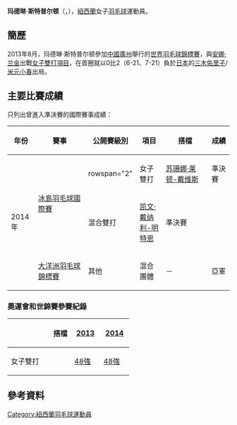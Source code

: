 {{noteTA|G1=Badminton}}
{{Infobox 羽球選手
| playername              = 玛德琳·斯特普尔顿<br/>{{lang|en|Madeleine Stapleton}}
| image                   = 
| size                    = 
| caption                 = 
| birth_name              = 
| date_of_birth           = {{birth_date_and_age|1993|3|25}}
| place_of_birth          = {{NZL}}[[汉密尔顿_(新西兰)|汉密尔顿]]<ref name="Commonwealth">{{cite web|title=XX Commonwealth Games Athlete Biography - Madeleine Stapleton|url=http://results.glasgow2014.com/athlete/lawn_bowls/1032868/madeleine_stapleton.html|accessdate=2014-07-31|archive-date=2014-08-10|archive-url=https://web.archive.org/web/20140810120715/http://results.glasgow2014.com/athlete/lawn_bowls/1032868/madeleine_stapleton.html|dead-url=no}}{{en}}</ref>
| height                  = {{height|m=1.68}}<ref name="Commonwealth"/>
| weight                  = {{weight|kg=61}}<ref name="Commonwealth"/>
| event                   = 女子雙打、混合雙打
| country                 = {{NZL}}
| years_active            = 
| handedness              = 
| coach                   = 
| highest_ranking         = 第98位（女雙-[[安娜·兰金|安娜·兰金]]）
| date_of_highest_ranking = 2013年7月18日 <ref name="ranking">[http://bwfcontent.tournamentsoftware.com/ranking/player.aspx?id=5345&player=109025 BWF World Ranking - Ranking of Madeleine STAPLETON (42364)]{{en}}</ref>
| current_ranking         = 第102位（女雙-[[安娜·兰金|安娜·兰金]]）<br/>第478位（混雙-[[James_Eunson|James Eunson]]）
| date_of_current_ranking = 2013年8月1日<ref>[http://bwfcontent.tournamentsoftware.com/ranking/category.aspx?id=5345&category=475 BWF World Ranking - BWF世界排名榜 (8/1/2013) - Women's doubles]{{en}}</ref><ref>[http://bwfcontent.tournamentsoftware.com/ranking/category.aspx?id=5345&category=476 BWF World Ranking - BWF世界排名榜 (8/1/2013) - Mixed doubles] {{Webarchive|url=https://archive.is/20130804083449/http://bwfcontent.tournamentsoftware.com/ranking/category.aspx?id=5345&category=476 |date=2013-08-04 }}{{en}}</ref>
| played                  = 7勝–11負（女單）<br/>11勝–24負（女雙）<br/>14勝–18負（混雙）
| titles                  = 
| bwf_profile             = 173413F8-7C4A-4E9E-B14E-2AF427C6F7B4
| bwf_id                  = 42364
| updated                 = 2013年8月6日
}}
{{MedalTableTop}}
{{MedalSport | 女子[[羽毛球|羽毛球]]}}
{{MedalCountry | {{NZL}}}}
{{MedalCompetition|[[大洋洲羽毛球錦標賽|大洋洲羽毛球錦標賽]]}}
{{MedalSilver| [[2014年大洋洲羽毛球錦標賽|2014年 巴拉瑞特]] | 混合團體 }}
{{MedalBottom}}
'''玛德琳·斯特普尔顿'''（{{lang|en|'''Madeleine Stapleton'''}}，{{bd|1993年|3月25日}}），[[紐西蘭|紐西蘭]]女子[[羽毛球|羽毛球]]運動員。

==簡歷==
2013年8月，玛德琳·斯特普尔顿參加[[中國|中國]][[廣州|廣州]]舉行的[[2013年世界羽毛球錦標賽|世界羽毛球錦標賽]]，與[[安娜·兰金|安娜·兰金]]出戰[[2013年世界羽毛球錦標賽女子雙打項目|女子雙打項目]]，在首圈就以0比2（6-21、7-21）負於[[日本|日本]]的[[三木佑里子|三木佑里子]]/[[米元小春|米元小春]]出局。

==主要比賽成績==
只列出曾進入準決賽的國際賽事成績：
{| class=wikitable style="text-align:center; font-size:small;" 
!width="50"|年份
!width="180"|賽事
!width="80"|公開賽級別
!width="60"|項目
!width="150"|搭檔
!width="50"|成績
|-
!rowspan="3"|2014年
|rowspan="2"|[[2014年冰島羽毛球國際賽|冰島羽毛球國際賽]]
|rowspan="2" {{BWFIS}}
|女子雙打
|[[苏珊娜·莱顿-戴维斯|苏珊娜·莱顿-戴维斯]]
|bgcolor="#b8860b"|準決賽
|-
|混合雙打
|[[凯文·戴纳利-明特恩|凯文·戴纳利-明特恩]]
|bgcolor="#b8860b"|準決賽
|-
|[[2014年大洋洲羽毛球錦標賽|大洋洲羽毛球錦標賽]]
|其他
|混合團體
|－
|bgcolor="silver"|亞軍
|}
{{BWF賽事級別索引}}

===奧運會和世錦賽參賽紀錄===
{| class=wikitable style="text-align:center; font-size:small;" 
!
!搭檔
!width="50"|[[2013年世界羽毛球錦標賽|2013]]
!width="50"|[[2014年世界羽毛球錦標賽|2014]]
|-
!width="80"|女子雙打
|align="left"|{{nowrap|[[安娜·兰金|安娜·兰金]]}}
|[[2013年世界羽毛球錦標賽女子雙打項目|48強]]
|[[2014年世界羽毛球錦標賽女子雙打項目|48強]]
|}

== 參考資料 ==
{{Reflist}}

{{DEFAULTSORT:Stapleton, Madeleine}}
[[Category:紐西蘭羽毛球運動員|Category:紐西蘭羽毛球運動員]]